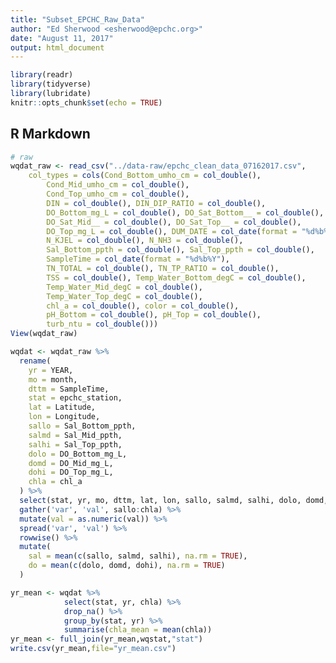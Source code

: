 ---
title: "Subset_EPCHC_Raw_Data"
author: "Ed Sherwood <esherwood@epchc.org>"
date: "August 11, 2017"
output: html_document
---

```{r setup, include=FALSE}
library(readr)
library(tidyverse)
library(lubridate)
knitr::opts_chunk$set(echo = TRUE)
```

## R Markdown

```{r}
# raw
wqdat_raw <- read_csv("../data-raw/epchc_clean_data_07162017.csv", 
    col_types = cols(Cond_Bottom_umho_cm = col_double(), 
        Cond_Mid_umho_cm = col_double(), 
        Cond_Top_umho_cm = col_double(), 
        DIN = col_double(), DIN_DIP_RATIO = col_double(), 
        DO_Bottom_mg_L = col_double(), DO_Sat_Bottom__ = col_double(), 
        DO_Sat_Mid__ = col_double(), DO_Sat_Top__ = col_double(), 
        DO_Top_mg_L = col_double(), DUM_DATE = col_date(format = "%d%b%Y"), 
        N_KJEL = col_double(), N_NH3 = col_double(), 
        Sal_Bottom_ppth = col_double(), Sal_Top_ppth = col_double(), 
        SampleTime = col_date(format = "%d%b%Y"), 
        TN_TOTAL = col_double(), TN_TP_RATIO = col_double(), 
        TSS = col_double(), Temp_Water_Bottom_degC = col_double(), 
        Temp_Water_Mid_degC = col_double(), 
        Temp_Water_Top_degC = col_double(), 
        chl_a = col_double(), color = col_double(), 
        pH_Bottom = col_double(), pH_Top = col_double(), 
        turb_ntu = col_double()))
View(wqdat_raw)

wqdat <- wqdat_raw %>% 
  rename(
    yr = YEAR,
    mo = month,
    dttm = SampleTime,
    stat = epchc_station, 
    lat = Latitude, 
    lon = Longitude,
    sallo = Sal_Bottom_ppth, 
    salmd = Sal_Mid_ppth,
    salhi = Sal_Top_ppth, 
    dolo = DO_Bottom_mg_L,
    domd = DO_Mid_mg_L, 
    dohi = DO_Top_mg_L,
    chla = chl_a
  ) %>% 
  select(stat, yr, mo, dttm, lat, lon, sallo, salmd, salhi, dolo, domd, dohi, chla) %>% 
  gather('var', 'val', sallo:chla) %>% 
  mutate(val = as.numeric(val)) %>% 
  spread('var', 'val') %>% 
  rowwise() %>%
  mutate(
    sal = mean(c(sallo, salmd, salhi), na.rm = TRUE),
    do = mean(c(dolo, domd, dohi), na.rm = TRUE)
  )

yr_mean <- wqdat %>%
            select(stat, yr, chla) %>%
            drop_na() %>% 
            group_by(stat, yr) %>% 
            summarise(chla_mean = mean(chla))
yr_mean <- full_join(yr_mean,wqstat,"stat")
write.csv(yr_mean,file="yr_mean.csv")

```


